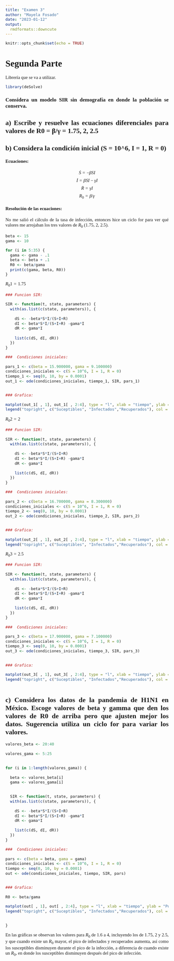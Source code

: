 ---
title: "Examen 3"
author: "Mayela Fosado"
date: "2023-01-12"
output: 
  rmdformats::downcute
---

```{=html}
<style type="text/css">
  body{
    font-family: Century Gothic;
  font-size: 11pt;

}
</style>

<div style="text-align: justify">
```

```{r setup, include=FALSE}
knitr::opts_chunk$set(echo = TRUE)

```

# Segunda Parte

Librería que se va a utilizar.

```{r}
library(deSolve)
```


### Considera un modelo SIR sin demografía en donde la población se conserva.


## a)  Escribe y resuelve las ecuaciones diferenciales para valores de R0 = β/γ = 1.75, 2, 2.5



## b)  Considera la condición inicial (S = 10^6, I = 1, R = 0)

#### Ecuaciones: 

$$\dot S=-\beta SI$$
$$\dot I=\beta SI - \gamma I$$
$$\dot R=\gamma I$$
$$ R_0 = \beta / \gamma$$


#### Resolución de las ecuaciones:


No me salió el cálculo de la tasa de infección, entonces hice un ciclo for para ver qué valores me arrojaban los tres valores de $R_0$ (1.75, 2, 2.5).

```{r}

beta <- 15
gama <- 10

for (i in 5:35) {
  gama <- gama - .1
  beta <- beta + .1
  R0 <- beta/gama
  print(c(gama, beta, R0))
}

```


$R_0 1 = 1.75$

```{r}

### Funcion SIR:

SIR <- function(t, state, parameters) {
  with(as.list(c(state, parameters)), { 
  
    dS <- -beta*S*I/(S+I+R) 
    dI <- beta*S*I/(S+I+R) -gama*I
    dR <- gama*I 
  
    list(c(dS, dI, dR))
  })
}

###  Condiciones iniciales:

pars_1 <- c(beta = 15.900000, gama = 9.100000)  
condiciones_iniciales <- c(S = 10^6, I = 1, R = 0)
tiempo_1 <- seq(0, 10, by = 0.0001)
out_1 <- ode(condiciones_iniciales, tiempo_1, SIR, pars_1)


### Grafica:

matplot(out_1[ , 1], out_1[ , 2:4], type = "l", xlab = "tiempo", ylab = "Población", main = "Influenza H1N1 en México", lwd = 2)
legend("topright", c("Suceptibles", "Infectados","Recuperados"), col = 1:4, lty = 1:4, cex = 0.5)

```



$R_0 2 = 2$

```{r}

### Funcion SIR:

SIR <- function(t, state, parameters) {
  with(as.list(c(state, parameters)), { 
  
    dS <- -beta*S*I/(S+I+R) 
    dI <- beta*S*I/(S+I+R) -gama*I
    dR <- gama*I 
  
    list(c(dS, dI, dR))
  })
}

###  Condiciones iniciales:

pars_2 <- c(beta = 16.700000, gama = 8.300000)  
condiciones_iniciales <- c(S = 10^6, I = 1, R = 0)
tiempo_2 <- seq(0, 10, by = 0.0001)
out_2 <- ode(condiciones_iniciales, tiempo_2, SIR, pars_2)


### Grafica:

matplot(out_2[ , 1], out_2[ , 2:4], type = "l", xlab = "tiempo", ylab = "Población", main = "Influenza H1N1 en México", lwd = 2)
legend("topright", c("Suceptibles", "Infectados","Recuperados"), col = 1:4, lty = 1:4, cex = 0.5)

```


$R_0 3 = 2.5$

```{r}

### Funcion SIR:

SIR <- function(t, state, parameters) {
  with(as.list(c(state, parameters)), { 
  
    dS <- -beta*S*I/(S+I+R) 
    dI <- beta*S*I/(S+I+R) -gama*I
    dR <- gama*I 
  
    list(c(dS, dI, dR))
  })
}

###  Condiciones iniciales:

pars_3 <- c(beta = 17.900000, gama = 7.100000)  
condiciones_iniciales <- c(S = 10^6, I = 1, R = 0)
tiempo_3 <- seq(0, 10, by = 0.0001)
out_3 <- ode(condiciones_iniciales, tiempo_3, SIR, pars_3)


### Grafica:

matplot(out_3[ , 1], out_3[ , 2:4], type = "l", xlab = "tiempo", ylab = "Población", main = "Influenza H1N1 en México", lwd = 2)
legend("topright", c("Suceptibles", "Infectados","Recuperados"), col = 1:4, lty = 1:4, cex = 0.5)



```


## c) Considera los datos de la pandemia de H1N1 en México. Escoge valores de beta y gamma que den los valores de R0 de arriba pero que ajusten mejor los datos. Sugerencia utiliza un ciclo for para variar los valores.

```{r}

valores_beta <- 20:40 

valores_gama <- 5:25


for (i in 1:length(valores_gama)) {
  
  beta <- valores_beta[i]
  gama <- valores_gama[i]
  

  SIR <- function(t, state, parameters) {
  with(as.list(c(state, parameters)), { 
  
    dS <- -beta*S*I/(S+I+R) 
    dI <- beta*S*I/(S+I+R) -gama*I
    dR <- gama*I 
  
    list(c(dS, dI, dR))
  })
}

###  Condiciones iniciales:

pars <- c(beta = beta, gama = gama)  
condiciones_iniciales <- c(S = 10^6, I = 1, R = 0)
tiempo <- seq(0, 10, by = 0.0001)
out <- ode(condiciones_iniciales, tiempo, SIR, pars)


### Grafica:

R0 <- beta/gama

matplot(out[ , 1], out[ , 2:4], type = "l", xlab = "tiempo", ylab = "Población", main = paste("Influenza H1N1 en México con R0 =", R0), lwd = 2)
legend("topright", c("Suceptibles", "Infectados","Recuperados"), col = 1:4, lty = 1:4, cex = 0.5)
  

}
```

En las gráficas se observan los valores para $R_0$ de 1.6 a 4, incluyendo los de 1.75, 2 y 2.5, y que cuando existe un $R_0$ mayor, el pico de infectados y recuperados aumenta, así como los susceptibles disminuyen durante el pico de la infección, a diferencia de cuando existe un $R_0$, en donde los susceptibles disminuyen después del pico de infección.
